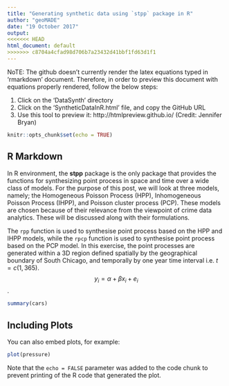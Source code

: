 ```yaml
---
title: "Generating synthetic data using `stpp` package in R"
author: "geoMADE"
date: "19 October 2017"
output:
<<<<<<< HEAD
html_document: default
>>>>>>> c8704a4cfad98d706b7a23432d41bbf1fd63d1f1
---
```


NoTE: The github doesn't currently render the latex equations typed in 'rmarkdown' document. Therefore, in order to preview this document with equations properly rendered, follow the below steps:

1. Click on the 'DataSynth' directory
2. Click on the 'SyntheticDataInR.html' file, and copy the GitHub URL
3. Use this tool to preview it: http://htmlpreview.github.io/  (Credit: Jennifer Bryan)

```r
knitr::opts_chunk$set(echo = TRUE)
```

## R Markdown

In R environment, the **stpp** package is the only package that provides the functions for synthesizing point process in space and time over a wide class of models. For the purpose of this post, we will look at three models, namely; the Homogeneous Poisson Process (HPP), Inhomogeneous Poisson Process (IHPP), and Poisson cluster process (PCP). These models are chosen because of their relevance from the viewpoint of crime data analytics. These will be discussed along with their formulations. 

The `rpp` function is used to synthesise point process based on the HPP and IHPP models, while the ` rpcp` function is used to synthesise point process based on the PCP model. In this exercise, the point processes are generated within a 3D region defined spatially by the geographical boundary of South Chicago, and temporally by one year time interval i.e. $t =c(1, 365)$. $$y_i = \alpha + \beta x_i + e_i$$.

```r
summary(cars)
```

## Including Plots

You can also embed plots, for example:

```r
plot(pressure)
```

Note that the `echo = FALSE` parameter was added to the code chunk to prevent printing of the R code that generated the plot.
